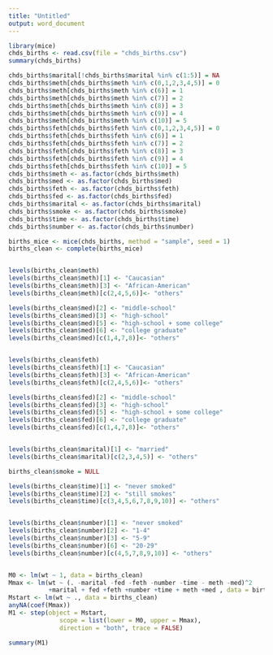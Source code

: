 ```yaml
---
title: "Untitled"
output: word_document
---
```

```r
library(mice)
chds_births <- read.csv(file = "chds_births.csv")
summary(chds_births)

chds_births$marital[!chds_births$marital %in% c(1:5)] = NA
chds_births$meth[chds_births$meth %in% c(0,1,2,3,4,5)] = 0
chds_births$meth[chds_births$meth %in% c(6)] = 1
chds_births$meth[chds_births$meth %in% c(7)] = 2
chds_births$meth[chds_births$meth %in% c(8)] = 3
chds_births$meth[chds_births$meth %in% c(9)] = 4
chds_births$meth[chds_births$meth %in% c(10)] = 5
chds_births$feth[chds_births$feth %in% c(0,1,2,3,4,5)] = 0
chds_births$feth[chds_births$feth %in% c(6)] = 1
chds_births$feth[chds_births$feth %in% c(7)] = 2
chds_births$feth[chds_births$feth %in% c(8)] = 3
chds_births$feth[chds_births$feth %in% c(9)] = 4
chds_births$feth[chds_births$feth %in% c(10)] = 5
chds_births$meth <- as.factor(chds_births$meth)
chds_births$med <- as.factor(chds_births$med)
chds_births$feth <- as.factor(chds_births$feth)
chds_births$fed <- as.factor(chds_births$fed)
chds_births$marital <- as.factor(chds_births$marital)
chds_births$smoke <- as.factor(chds_births$smoke)
chds_births$time <- as.factor(chds_births$time)
chds_births$number <- as.factor(chds_births$number)

births_mice <- mice(chds_births, method = "sample", seed = 1)
births_clean <- complete(births_mice)


levels(births_clean$meth)
levels(births_clean$meth)[1] <- "Caucasian"
levels(births_clean$meth)[3] <- "African-American"
levels(births_clean$meth)[c(2,4,5,6)]<- "others"

levels(births_clean$med)[2] <- "middle-school"
levels(births_clean$med)[3] <- "high-school"
levels(births_clean$med)[5] <- "high-school + some college"
levels(births_clean$med)[6] <- "college graduate"
levels(births_clean$med)[c(1,4,7,8)]<- "others"


levels(births_clean$feth)
levels(births_clean$feth)[1] <- "Caucasian"
levels(births_clean$feth)[3] <- "African-American"
levels(births_clean$feth)[c(2,4,5,6)]<- "others"

levels(births_clean$fed)[2] <- "middle-school"
levels(births_clean$fed)[3] <- "high-school"
levels(births_clean$fed)[5] <- "high-school + some college"
levels(births_clean$fed)[6] <- "college graduate"
levels(births_clean$fed)[c(1,4,7,8)]<- "others"


levels(births_clean$marital)[1] <- "married"
levels(births_clean$marital)[c(2,3,4,5)] <- "others"

births_clean$smoke = NULL

levels(births_clean$time)[1] <- "never smoked"
levels(births_clean$time)[2] <- "still smokes"
levels(births_clean$time)[c(3,4,5,6,7,8,9,10)] <- "others"


levels(births_clean$number)[1] <- "never smoked"
levels(births_clean$number)[2] <- "1-4"
levels(births_clean$number)[3] <- "5-9"
levels(births_clean$number)[6] <- "20-29"
levels(births_clean$number)[c(4,5,7,8,9,10)] <- "others"


M0 <- lm(wt ~ 1, data = births_clean)
Mmax <- lm(wt ~ (. -marital -fed -feth -number -time - meth -med)^2 
           +marital + fed +feth +number +time + meth +med , data = births_clean)
Mstart <- lm(wt ~ ., data = births_clean)
anyNA(coef(Mmax))
M1 <- step(object = Mstart,
              scope = list(lower = M0, upper = Mmax),
              direction = "both", trace = FALSE)

summary(M1)
```